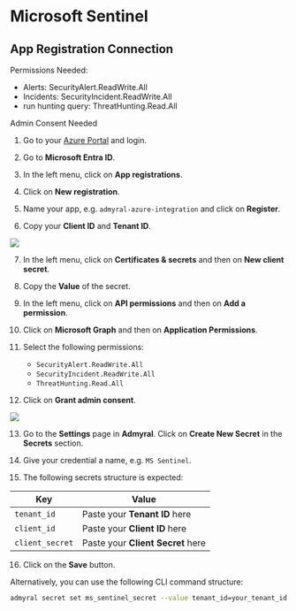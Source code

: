 # Microsoft Sentinel

## App Registration Connection

Permissions Needed:

-   Alerts: SecurityAlert.ReadWrite.All
-   Incidents: SecurityIncident.ReadWrite.All
-   run hunting query: ThreatHunting.Read.All

Admin Consent Needed

1. Go to your [Azure Portal](https://portal.azure.com/) and login.

2. Go to **Microsoft Entra ID**.

3. In the left menu, click on **App registrations**.

4. Click on **New registration**.

5. Name your app, e.g. `admyral-azure-integration` and click on **Register**.

6. Copy your **Client ID** and **Tenant ID**.

<img src="/ms_defender_for_cloud1.png" />

7. In the left menu, click on **Certificates & secrets** and then on **New client secret**.

8. Copy the **Value** of the secret.

9. In the left menu, click on **API permissions** and then on **Add a permission**.

10. Click on **Microsoft Graph** and then on **Application Permissions**.

11. Select the following permissions:

    - `SecurityAlert.ReadWrite.All`
    - `SecurityIncident.ReadWrite.All`
    - `ThreatHunting.Read.All`

12. Click on **Grant admin consent**.

<img src="/ms_defender_admin_consent.png" />

13. Go to the **Settings** page in **Admyral**. Click on **Create New Secret** in the **Secrets** section.

14. Give your credential a name, e.g. `MS Sentinel`.

15. The following secrets structure is expected:

| Key             | Value                             |
| --------------- | --------------------------------- |
| `tenant_id`     | Paste your **Tenant ID** here     |
| `client_id`     | Paste your **Client ID** here     |
| `client_secret` | Paste your **Client Secret** here |

16. Click on the **Save** button.

Alternatively, you can use the following CLI command structure:

```bash
admyral secret set ms_sentinel_secret --value tenant_id=your_tenant_id --value client_id=your_client_id --value client_secret=your_client_secret
```
